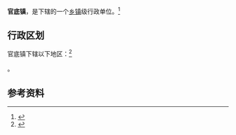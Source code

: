 {{中国乡级行政区|61/05/02/111/000}}

'''官底镇'''，是{{PRC admin/fullname|61/05/02/111/000|3}}下辖的一个[[乡镇|乡镇]]级行政单位。<ref>{{PRC admin/ref sgc|{{PRC admin/parent|61/05/02/111/000}}}}</ref>

== 行政区划 ==

官底镇下辖以下地区：<ref>{{PRC admin/ref sgc|61/05/02/111/000}}</ref>

{{PRC admin/children|61/05/02/111/000}}。

== 参考资料 ==

{{reflist}}

{{行政区划小作品}}
{{PRC admin/navcat|61/05/02/111/000}}